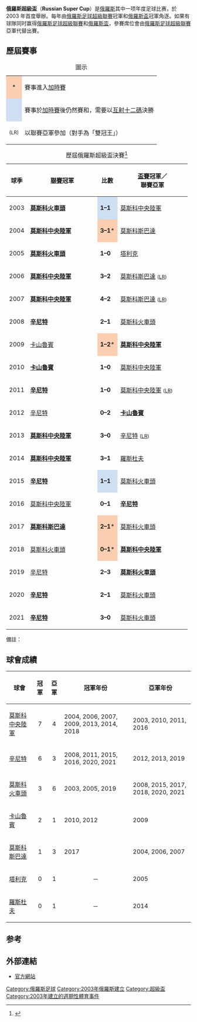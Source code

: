 {{noteTA
|G1=Football
|G2=俄超
}}
{{Infobox football tournament
| name                 = 俄羅斯超級盃
| logo                 = 
| founded              = {{Start date and age|df=yes|2003}}
| organiser            = [[俄羅斯足球總會|俄羅斯足球總會]]
| region               = 俄羅斯
| number of teams      = 2 隊
| current champion     = [[聖彼得堡澤尼特足球俱樂部|辛尼特]]（第 6 次）
| most successful team = [[莫斯科中央陸軍足球俱樂部|莫斯科中央陸軍]]（7 次）
| website              = http://eng.rfpl.org/rfpl/supercup/
}}

'''俄羅斯超級盃'''（'''Russian Super Cup'''）是[[俄羅斯|俄羅斯]]其中一项年度足球比赛，於 2003 年首度舉辦。每年由[[俄羅斯足球超級聯賽|俄羅斯足球超級聯賽]]冠軍和[[俄羅斯盃|俄羅斯盃]]冠軍角逐。如果有球隊同时赢得[[俄羅斯足球超級聯賽|俄羅斯足球超級聯賽]]和[[俄羅斯盃|俄羅斯盃]]，參賽席位會由[[俄羅斯足球超級聯賽|俄羅斯足球超級聯賽]]亞軍代替出賽。

== 歷屆賽事 ==
{| class="wikitable"
|+圖示
|-
|align=center style="background-color:#FBCEB1"|*
|賽事進入[[加時賽|加時賽]]
|-
|align=center style="background-color:#cedff2"|{{dagger}}
|賽事於[[加時賽|加時賽]]後仍然賽和，需要以[[互射十二碼|互射十二碼]]決勝
|-
|align=center|<div id="LR"></div> <small>(LR)</small>
|以聯賽亞軍參加（對手為「雙冠王」）
|}

{| class="sortable wikitable" style="text-align: center"
|+ 歷屆俄羅斯超級盃決賽<ref>{{cite web |url=http://www.rsssf.com/tablesr/ruscuphist.html |title=Russia - Cup Finals - Super Cup |work=RSSSF |accessdate=2015年6月25日 |archive-date=2012年5月19日 |archive-url=https://web.archive.org/web/20120519235603/http://www.rsssf.com/tablesr/ruscuphist.html |dead-url=no }}</ref>
! 球季
!width=175px| [[俄羅斯足球超級聯賽|聯賽]]冠軍
! 比數
!width=175px| [[俄羅斯盃|盃賽]]冠軍／<br> 聯賽亞軍
|-
|2003
|bgcolor=#CCF9CC|'''[[莫斯科火車頭足球俱樂部|莫斯科火車頭]]'''
|style="background-color:#cedff2"|'''1–1'''{{pso|pso=p|'''4–3'''}}
|[[莫斯科中央陸軍足球俱樂部|莫斯科中央陸軍]]
|-
|2004
|bgcolor=#CCF9CC|'''[[莫斯科中央陸軍足球俱樂部|莫斯科中央陸軍]]'''
|style="background-color:#FBCEB1"|'''3–1'''*
|[[莫斯科斯巴達克足球俱樂部|莫斯科斯巴達]]
|-
|2005
|bgcolor=#CCF9CC|'''[[莫斯科火車頭足球俱樂部|莫斯科火車頭]]'''
|'''1–0'''
|[[格羅茲尼捷列克足球俱樂部|塔利克]]
|-
|2006
|bgcolor=#CCF9CC|'''[[莫斯科中央陸軍足球俱樂部|莫斯科中央陸軍]]'''
|'''3–2'''
|[[莫斯科斯巴達克足球俱樂部|莫斯科斯巴達]] <small>([[#LR|LR]])</small>
|-
|2007
|bgcolor=#CCF9CC|'''[[莫斯科中央陸軍足球俱樂部|莫斯科中央陸軍]]'''
|'''4–2'''
|[[莫斯科斯巴達克足球俱樂部|莫斯科斯巴達]] <small>([[#LR|LR]])</small>
|-
|2008
|bgcolor=#CCF9CC|'''[[聖彼得堡澤尼特足球俱樂部|辛尼特]]'''
|'''2–1'''
|[[莫斯科火車頭足球俱樂部|莫斯科火車頭]]
|-
|2009
|[[喀山紅寶石足球俱樂部|卡山魯賓]]
|style="background-color:#FBCEB1"|'''1–2'''*
|bgcolor=#CCF9CC|'''[[莫斯科中央陸軍足球俱樂部|莫斯科中央陸軍]]'''
|-
|2010
|bgcolor=#CCF9CC|'''[[喀山紅寶石足球俱樂部|卡山魯賓]]'''
|'''1–0'''
|[[莫斯科中央陸軍足球俱樂部|莫斯科中央陸軍]]
|-
|2011
|bgcolor=#CCF9CC|'''[[聖彼得堡澤尼特足球俱樂部|辛尼特]]'''
|'''1–0'''
|[[莫斯科中央陸軍足球俱樂部|莫斯科中央陸軍]] <small>([[#LR|LR]])</small>
|-
|2012
|[[聖彼得堡澤尼特足球俱樂部|辛尼特]]
|'''0–2'''
|bgcolor=#CCF9CC|'''[[喀山紅寶石足球俱樂部|卡山魯賓]]'''
|-
|2013
|bgcolor=#CCF9CC|'''[[莫斯科中央陸軍足球俱樂部|莫斯科中央陸軍]]'''
|'''3–0'''
|[[聖彼得堡澤尼特足球俱樂部|辛尼特]] <small>([[#LR|LR]])</small>
|-
|2014
|bgcolor=#CCF9CC|'''[[莫斯科中央陸軍足球俱樂部|莫斯科中央陸軍]]'''
|'''3–1'''
|[[羅斯托夫足球俱樂部|羅斯杜夫]]
|-
|2015
|bgcolor=#CCF9CC|'''[[聖彼得堡澤尼特足球俱樂部|辛尼特]]'''
|style="background-color:#cedff2"|'''1–1'''{{pso|pso=p|'''4–2'''}}
|[[莫斯科火車頭足球俱樂部|莫斯科火車頭]]
|-
|2016
|[[莫斯科中央陸軍足球俱樂部|莫斯科中央陸軍]]
|'''0–1'''
|bgcolor=#CCF9CC|'''[[聖彼得堡澤尼特足球俱樂部|辛尼特]]'''
|-
|2017
|bgcolor=#CCF9CC|'''[[莫斯科斯巴達克足球俱樂部|莫斯科斯巴達]]'''
|style="background-color:#FBCEB1"|'''2–1'''*
|[[莫斯科火車頭足球俱樂部|莫斯科火車頭]]
|-
|2018
|[[莫斯科火車頭足球俱樂部|莫斯科火車頭]]
|style="background-color:#FBCEB1"|'''0–1'''*
|bgcolor=#CCF9CC|'''[[莫斯科中央陸軍足球俱樂部|莫斯科中央陸軍]]''' {{refn |group=註| 因為2017–18年[[俄羅斯盃|俄羅斯盃]]冠軍[[杜斯奴足球會|杜斯奴]]於季後宣佈解散，所以由聯賽亞軍的[[莫斯科中央陸軍足球俱樂部|莫斯科中央陸軍]]代替出戰。</small><ref>{{cite web |publisher=[[俄羅斯足球超級聯賽|俄羅斯足球超級聯賽]] |url=https://rfpl.org/news/rfpl/news_22219.html |title=Информационное сообщение |date=2018年6月15日 |language=ru |access-date=2018年7月28日 |archive-url=https://web.archive.org/web/20180615190612/https://rfpl.org/news/rfpl/news_22219.html |archive-date=2018年6月15日 |dead-url=yes }}</ref>}}
|-
|2019
|[[聖彼得堡澤尼特足球俱樂部|辛尼特]]
|'''2–3'''
|bgcolor=#CCF9CC|'''[[莫斯科火車頭足球俱樂部|莫斯科火車頭]]'''
|-
|2020
|bgcolor=#CCF9CC|'''[[聖彼得堡澤尼特足球俱樂部|辛尼特]]'''
|'''2–1'''
|[[莫斯科火車頭足球俱樂部|莫斯科火車頭]]
|-
|2021
|bgcolor=#CCF9CC|'''[[聖彼得堡澤尼特足球俱樂部|辛尼特]]'''
|'''3–0'''
|[[莫斯科火車頭足球俱樂部|莫斯科火車頭]]
|}

;備註：
{{reflist|group=註}}

== 球會成績 ==
{| class="wikitable sortable" border="1"
|-
!球會
!冠軍
!亞軍
! class="unsortable"|冠軍年份
! class="unsortable"|亞軍年份
|-
| [[莫斯科中央陸軍足球俱樂部|莫斯科中央陸軍]]
|align=center|7
|align=center|4
| 2004, 2006, 2007, 2009, 2013, 2014, 2018
| 2003, 2010, 2011, 2016
|-
| [[聖彼得堡澤尼特足球俱樂部|辛尼特]]
|align=center|6
|align=center|3
| 2008, 2011, 2015, 2016, 2020, 2021
| 2012, 2013, 2019
|-
| [[莫斯科火車頭足球俱樂部|莫斯科火車頭]]
|align=center|3
|align=center|6
| 2003, 2005, 2019
| 2008, 2015, 2017, 2018, 2020, 2021
|-
| [[喀山紅寶石足球俱樂部|卡山魯賓]]
|align=center|2
|align=center|1
| 2010, 2012 
| 2009
|-
| [[莫斯科斯巴達足球俱樂部|莫斯科斯巴達]]
|align=center|1
|align=center|3
| 2017
| 2004, 2006, 2007
|-
| [[格羅茲尼捷列克足球俱樂部|塔利克]]
|align=center|0
|align=center|1
|align=center|－
| 2005
|-
| [[羅斯托夫足球俱樂部|羅斯杜夫]]
|align=center|0
|align=center|1
|align=center|－
| 2014
|}

== 参考 ==
{{reflist}}

== 外部連結 ==
*[https://web.archive.org/web/20121015194343/http://eng.rfpl.org/index.php/main/content/supercup 官方網站]

{{歐洲足球超級盃}}

[[Category:俄羅斯足球|Category:俄羅斯足球]]

[[Category:2003年俄羅斯建立|Category:2003年俄羅斯建立]]
[[Category:超級盃|Category:超級盃]]
[[Category:2003年建立的週期性體育事件|Category:2003年建立的週期性體育事件]]